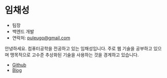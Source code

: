 # 임채성

- 팀장
- 백엔드 개발
- 연락처: [puleugo@gmail.com](mailto:puleugo@gmail.com)

안녕하세요. 컴퓨터공학을 전공하고 있는 임채성입니다. 주로 웹 기술을 공부하고 있으며 맹목적으로 고수준 추상화된 기술을 사용하는 것을 경계하고 있습니다.

- [Github](https://www.github.com/puleugo)
- [Blog](https://puleugo.tistory.com)

